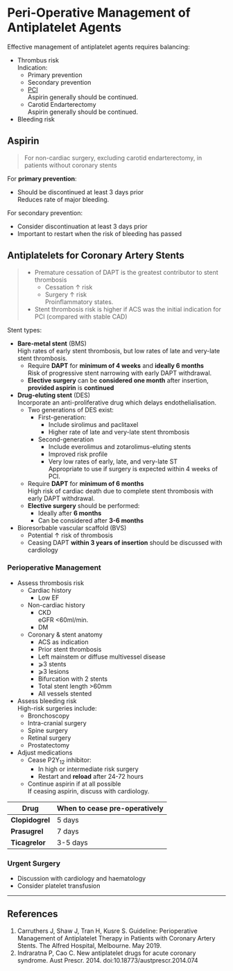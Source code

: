 # Peri-Operative Management of Antiplatelet Agents


Effective management of antiplatelet agents requires balancing:

* Thrombus risk  
Indication:
	* Primary prevention  
	* Secondary prevention
	* [PCI](#pci)  
	Aspirin generally should be continued.
	* Carotid Endarterectomy  
	Aspirin generally should be continued.
* Bleeding risk



## Aspirin

> For non-cardiac surgery, excluding carotid endarterectomy, in patients without coronary stents

For **primary prevention**:

* Should be discontinued at least 3 days prior  
Reduces rate of major bleeding.

For secondary prevention:

* Consider discontinuation at least 3 days prior
* Important to restart when the risk of bleeding has passed


## Antiplatelets for Coronary Artery Stents{#pci}

>* Premature cessation of DAPT is the greatest contributor to stent thrombosis  
>	* Cessation ↑ risk
> 	* Surgery ↑ risk  
>	Proinflammatory states.
> * Stent thrombosis risk is higher if ACS was the initial indication for PCI (compared with stable CAD)


Stent types:

* **Bare-metal stent** (BMS)  
High rates of early stent thrombosis, but low rates of late and very-late stent thrombosis.
	* Require **DAPT** for **minimum of 4 weeks** and **ideally 6 months**  
	Risk of progressive stent narrowing with early DAPT withdrawal.
	* **Elective surgery** can be **considered one month** after insertion, **provided aspirin** is **continued**
* **Drug-eluting stent** (DES)  
Incorporate an anti-proliferative drug which delays endothelialisation.
	* Two generations of DES exist:
		* First-generation:
			* Include sirolimus and paclitaxel
			* Higher rate of late and very-late stent thrombosis
		* Second-generation
			* Include everolimus and zotarolimus-eluting stents
			* Improved risk profile
			* Very low rates of early, late, and very-late ST  
			Appropriate to use if surgery is expected within 4 weeks of PCI.
	* Require **DAPT** for **minimum of 6 months**  
	High risk of cardiac death due to complete stent thrombosis with early DAPT withdrawal.
	* **Elective surgery** should be performed:
		* Ideally after **6 months**
		* Can be considered after **3-6 months**
* Bioresorbable vascular scaffold (BVS)
	* Potential ↑ risk of thrombosis
	* Ceasing DAPT **within 3 years of insertion** should be discussed with cardiology


### Perioperative Management

* Assess thrombosis risk
	* Cardiac history
		* Low EF
	* Non-cardiac history
		* CKD  
		eGFR <60ml/min.
		* DM
	* Coronary & stent anatomy
		* ACS as indication
		* Prior stent thrombosis
		* Left mainstem or diffuse multivessel disease
		* ⩾3 stents
		* ⩾3 lesions
		* Bifurcation with 2 stents
		* Total stent length >60mm
		* All vessels stented
* Assess bleeding risk  
High-risk surgeries include:
	* Bronchoscopy
	* Intra-cranial surgery
	* Spine surgery
	* Retinal surgery
	* Prostatectomy
* Adjust medications
	* Cease P2Y~12~ inhibitor:
		* In high or intermediate risk surgery
		* Restart and **reload** after 24-72 hours
	* Continue aspirin if at all possible  
	If ceasing aspirin, discuss with cardiology.


|Drug|When to cease pre-operatively|Re-loading dose|Indications|Other|
|--|--|
|**Clopidogrel**|5 days|300-600mg|Intracranial stents (others are off label), or cardiac stents with high-bleeding risk|Clopidogrel resistance in ~30% of patients due to pharmacogenetic variation|
|**Prasugrel**|7 days|60mg|Recommended for patients at high risk of recurrent ischaemia|Greater risk of bleeding than clopidogrel, fastest time to onset|
|**Ticagrelor**|3-5 days|180mg|Preferred to clopidogrel in patients at low risk of ischaemia|More effective than clopidogrel with similar rate of bleeding|


### Urgent Surgery	

* Discussion with cardiology and haematology
* Consider platelet transfusion



---

## References

1. Carruthers J, Shaw J, Tran H, Kusre S. Guideline: Perioperative Management of Antiplatelet Therapy in Patients with Coronary Artery Stents. The Alfred Hospital, Melbourne. May 2019.
2. Indraratna P, Cao C. New antiplatelet drugs for acute coronary syndrome. Aust Prescr. 2014. doi:10.18773/austprescr.2014.074

